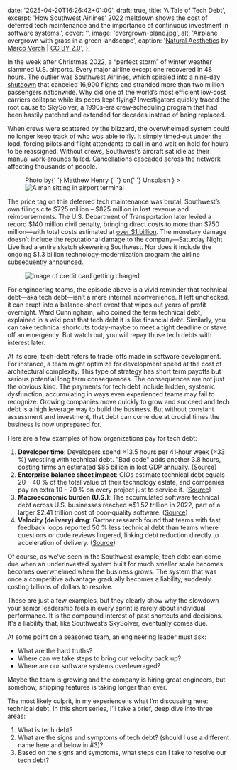 
  date: '2025-04-20T16:26:42+01:00',
  draft: true,
  title: 'A Tale of Tech Debt',
  excerpt:
    'How Southwest Airlines’ 2022 meltdown shows the cost of deferred tech maintenance and the importance of continuous investment in software systems.',
  cover: '',
  image: 'overgrown-plane.jpg',
  alt: 'Airplane overgrown with grass in a green landscape',
  caption:
    '[Natural Aesthetics](https://ccnull.de/foto/flugzeug-ueberwuchert-von-gras-in-einer-gruenen-landschaft-natuerliche-aesthetik/1105513) by [Marco Verch](https://ccnull.de/fotograf/marco-verch-1) | [CC BY 2.0](https://creativecommons.org/licenses/by/2.0/deed.en)',
};

In the week after Christmas 2022, a “perfect storm” of winter weather slammed U.S. airports. Every major airline except one recovered in 48 hours. The outlier was Southwest Airlines, which spiraled into a [nine‑day shutdown](https://www.reuters.com/business/aerospace-defense/southwest-airlines-agrees-140-million-penalty-over-2022-holiday-meltdown-2023-12-18/) that canceled 16,900 flights and stranded more than two million passengers nationwide. Why did one of the world’s most efficient low‑cost carriers collapse while its peers kept flying? Investigators quickly traced the root cause to SkySolver, a 1990s‑era crew‑scheduling program that had been hastily patched and extended for decades instead of being replaced.

When crews were scattered by the blizzard, the overwhelmed system could no longer keep track of who was able to fly. It simply timed‑out under the load, forcing pilots and flight attendants to call in and wait on hold for hours to be reassigned. Without crews, Southwest’s aircraft sat idle as their manual work‑arounds failed. Cancellations cascaded across the network affecting thousands of people.

<Figure
  caption={
    <>
      Photo by{' '}
      <Link
        className="underline"
        href="https://unsplash.com/@matthewhenry?utm_content=creditCopyText&utm_medium=referral&utm_source=unsplash"
      >
        Matthew Henry
      </Link>{' '}
      on{' '}
      <Link
        className="underline"
        href="https://unsplash.com/photos/man-sitting-on-chair-near-glass-window-MP4OSCYiGq0?utm_content=creditCopyText&utm_medium=referral&utm_source=unsplash"
      >
        Unsplash
      </Link>
    </>
  }
>
  <Image src={airportTerminalPhoto} alt="A man sitting in airport terminal" />
</Figure>

The price tag on this deferred tech maintenance was brutal. Southwest’s own filings cite $725 million – $825 million in lost revenue and reimbursements. The U.S. Department of Transportation later levied a record $140 million civil penalty, bringing direct costs to more than $750 million—with total costs estimated at [over $1 billion](https://www.cbsnews.com/news/southwest-airlines-140-million-settlement-feds-december-2022-debacle/). The monetary damage doesn’t include the reputational damage to the company—Saturday Night Live had a entire sketch skewering Southwest. Nor does it include the ongoing $1.3 billion technology‑modernization program the airline subsequently [announced](https://www.bizjournals.com/losangeles/news/2023/01/30/southwest-airlines-holiday-operations-recovery.html).

<Figure>
  <Image src={techDebtCard} alt="Image of credit card getting charged" />
</Figure>

For engineering teams, the episode above is a vivid reminder that technical debt—aka tech debt—isn’t a mere internal inconvenience. If left unchecked, it can erupt into a balance‑sheet event that wipes out years of profit overnight. Ward Cunningham, who coined the term technical debt, explained in a wiki post that tech debt it is like financial debt. Similarly, you can take technical shortcuts today-maybe to meet a tight deadline or stave off an emergency. But watch out, you will repay those tech debts with interest later.

At its core, tech-debt refers to trade-offs made in software development. For instance, a team might optimize for development speed at the cost of architectural complexity. This type of strategy has short term payoffs but serious potential long term consequences. The consequences are not just the obvious kind. The payments for tech debt include hidden, systemic dysfunction, accumulating in ways even experienced teams may fail to recognize. Growing companies move quickly to grow and succeed and tech debt is a high leverage way to build the business. But without constant assessment and investment, that debt can come due at crucial times the business is now unprepared for.

Here are a few examples of how organizations pay for tech debt:

1. **Developer time**: Developers spend ≈13.5 hours per 41‑hour week (≈33 %) wrestling with technical debt. "Bad code" adds another 3.8 hours, costing firms an estimated $85 billion in lost GDP annually. ([Source](https://stripe.com/files/reports/the-developer-coefficient.pdf))
1. **Enterprise balance sheet impact**: CIOs estimate technical debt equals 20 – 40 % of the total value of their technology estate, and companies pay an extra 10 – 20 % on every project just to service it. ([Source](https://www.mckinsey.com/capabilities/mckinsey-digital/our-insights/tech-debt-reclaiming-tech-equity))
1. **Macroeconomic burden (U.S.)**: The accumulated software technical debt across U.S. businesses reached ≈$1.52 trillion in 2022, part of a larger $2.41 trillion cost of poor‑quality software. ([Source](https://www.it-cisq.org/wp-content/uploads/sites/6/2022/11/CPSQ-Report-Nov-22-2.pdf?#page=28))
1. **Velocity (delivery) drag**: Gartner research found that teams with fast feedback loops reported 50 % less technical debt than teams where questions or code reviews lingered, linking debt reduction directly to acceleration of delivery. ([Source](https://www.gartner.com/en/publications/how-to-assess-infrastructure-technical-debt-to-prioritize-legacy-modernization-investments))

Of course, as we've seen in the Southwest example, tech debt can come due when an underinvested system built for much smaller scale becomes becomes overwhelmed when the business grows. The system that was once a competitive advantage gradually becomes a liability, suddenly costing billions of dollars to resolve.

These are just a few examples, but they clearly show why the slowdown your senior leadership feels in every sprint is rarely about individual performance. It is the compound interest of past shortcuts and decisions. It's a liability that, like Southwest’s SkySolver, eventually comes due.

At some point on a seasoned team, an engineering leader must ask:

- What are the hard truths?
- Where can we take steps to bring our velocity back up?
- Where are our software systems overleveraged?

Maybe the team is growing and the company is hiring great engineers, but somehow, shipping features is taking longer than ever.

The most likely culprit, in my experience is what I’m discussing here: technical debt. In this short series, I’ll take a brief, deep dive into three areas:

1. What is tech debt?
2. What are the signs and symptoms of tech debt? (should I use a different name here and below in #3)?
3. Based on the signs and symptoms, what steps can I take to resolve our tech debt?
